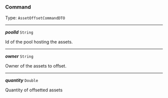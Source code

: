 


### Command

Type: `AssetOffsetCommandDTO`

---

***poolId*** `String`

Id of the pool hosting the assets.



---

***owner*** `String`

Owner of the assets to offset.



---

***quantity*** `Double`

Quantity of offsetted assets


